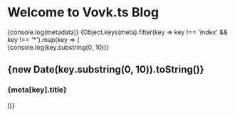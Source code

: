 

# Welcome to Vovk.ts Blog
 
<div>
    {console.log(metadata)}
    {Object.keys(meta).filter(key => key !== 'index' && key !== '*').map(key => (
        <div key={key}>
            {console.log(key.substring(0, 10))}
            <h2>{new Date(key.substring(0, 10)).toString()}</h2>
            <h3><Link href={`/blog/${key}`}>{meta[key].title}</Link></h3>
        </div>
    ))}
</div>